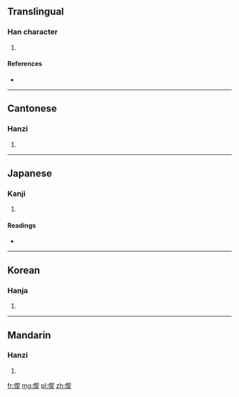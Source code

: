 ==Translingual==

===Han character===
{{Han char|rn=9|rad=人|as=09|sn=11|four=2723<sub>4</sub>|canj=人手竹大 (OQHK)}}

# {{defn|Han|sort=人09}}

====References====
* {{Han ref|kx=0111.290|dkj=00893|dj=0238.030|hdz=10186.070|uh=5070|ud=20592|bh=D44C|bd=54348}}

----

==Cantonese==

===Hanzi===
{{yue-hanzi|jyut=|y=sit3}}

# {{defn|Cantonese|sort=人09}}

----

==Japanese==

===Kanji===
{{ja-kanji|grade=|rs=人09}}

# {{defn|Japanese|sort=人09}}

====Readings====
* {{ja-readings|on=[[せつ]] (setsu), [[せち]] (sechi)|kun=[[きよい]] (kiyoi)}}

----

==Korean==

===Hanja===
{{ko-hanja|hangeul=설|rv=seol|mr=sŏl}}

# {{defn|Korean|sort=人09}}

----

==Mandarin==

===Hanzi===
{{cmn-hanzi|pin=[[xiè]] ([[xie4]])|wg=hsieh<sup>4</sup>}}

# {{defn|Mandarin|sort=人09}}

[[fr:偰]]
[[mg:偰]]
[[pl:偰]]
[[zh:偰]]